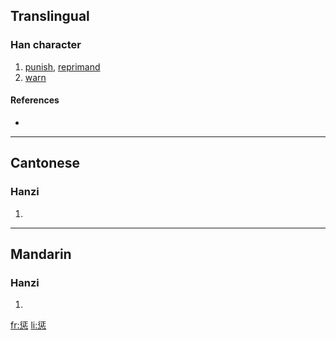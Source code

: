 {{also|懲}}
==Translingual==

===Han character===
{{Han char|rn=61|rad=心|as=08|sn=12|four=|canj=竹一心 (HMP)}}

# [[punish]], [[reprimand]]
# [[warn]]

====References====
* {{Han ref|kx=0392.181|dkj=10851|hdz=42311.130|uh=60E9|ud=24809}}

----

==Cantonese==

===Hanzi===
{{yue-hanzi|jyut=|y=ching4}}

# {{defn|Cantonese}}

----

==Mandarin==

===Hanzi===
{{cmn-hanzi|tra=懲|pin=[[chéng]] ([[cheng2]])|wg=ch'eng<sup>2</sup>}}

# {{defn|Mandarin}}

[[fr:惩]]
[[li:惩]]